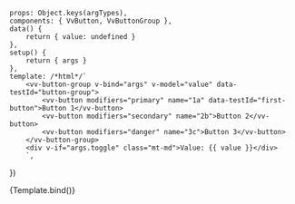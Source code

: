 
<Meta
	title="Components/ButtonGroup/Slots"
	component={VvButtonGroup}
	args={defaultArgs}
	argTypes={argTypes}
/>

	props: Object.keys(argTypes),
	components: { VvButton, VvButtonGroup },
	data() {
		return { value: undefined }
	},
	setup() {
		return { args }
	},
	template: /*html*/`
        <vv-button-group v-bind="args" v-model="value" data-testId="button-group">
            <vv-button modifiers="primary" name="1a" data-testId="first-button">Button 1</vv-button>
            <vv-button modifiers="secondary" name="2b">Button 2</vv-button>
            <vv-button modifiers="danger" name="3c">Button 3</vv-button>
        </vv-button-group>
		<div v-if="args.toggle" class="mt-md">Value: {{ value }}</div>
        `,
})

<Canvas>
	<Story name="Default" play={defaultTest}>
		{Template.bind()}
	</Story>
</Canvas>
